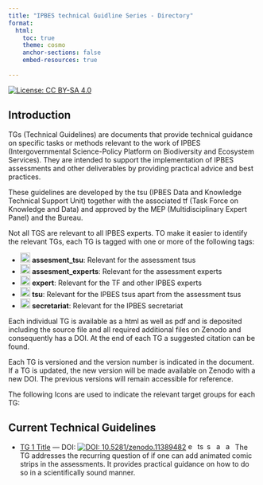 ```yaml
---
title: "IPBES technical Guidline Series - Directory"
format:
  html:
    toc: true
    theme: cosmo
    anchor-sections: false
    embed-resources: true
    
---
```


[![License: CC BY-SA 4.0](https://img.shields.io/badge/License-CC_BY_4.0-lightgrey.svg)](https://creativecommons.org/licenses/by/4.0/)

## Introduction

TGs (Technical Guidelines) are documents that provide technical guidance on specific tasks or methods relevant to the work of IPBES (Intergovernmental Science-Policy Platform on Biodiversity and Ecosystem Services). They are intended to support the implementation of IPBES assessments and other deliverables by providing practical advice and best practices.

These guidelines are developed by the tsu (IPBES Data and Knowledge Technical Support Unit) together with the associated tf (Task Force on Knowledge and Data) and approved by the MEP (Multidisciplinary Expert Panel) and the Bureau.

Not all TGS are relevant to all IPBES experts. TO make it easier to identify the relevant TGs, each TG is tagged with one or more of the following tags:

- ![Assesment Tsu](figures/icon-assesment_tsu.svg){height=20} **assesment_tsu**: Relevant for the assessment tsus
- ![Assessment Experts](figures/icon-assesment_experts.svg){height=20} **assesment_experts**: Relevant for the assessment experts
- ![Expert](figures/icon-expert.svg){height=20} **expert**: Relevant for the TF and other IPBES experts
- ![TSUs](figures/icon-tsu.svg){height=20} **tsu**: Relevant for the IPBES tsus apart from the assessment tsus
- ![Secretariat](figures/icon-secretariat.svg){height=20} **secretariat**: Relevant for the IPBES secretariat

Each individual TG is available as a html as well as pdf and is deposited including the source file and all required additional files on Zenodo and consequently has a DOI. At the end of each TG a suggested citation can be found.

Each TG is versioned and the version number is indicated in the document. If a TG is updated, the new version will be made available on Zenodo with a new DOI. The previous versions will remain accessible for reference.

The following Icons are used to indicate the relevant target groups for each TG:

## Current Technical Guidelines

- [TG 1 Title](TG.html) — DOI: [![DOI: 10.5281/zenodo.11389482](https://zenodo.org/badge/DOI/10.5281/zenodo.11389482.svg)](https://doi.org/10.5281/zenodo.11389482) ![expert](figures/icon-expert.svg){height=15} ![tsu](figures/icon-tsu.svg){height=15} ![secretariat](figures/icon-secretariat.svg){height=15} ![assesment_tsu](figures/icon-assesment_tsu.svg){height=15} ![assesment_experts](figures/icon-assesment_experts.svg){height=15}
  The TG addresses the recurring question of if one can add animated comic strips in the assessments. It provides practical guidance on how to do so in a scientifically sound manner.

<!--
How to render locally:
  - HTML (README.html):
      quarto render README.qmd --to html --output README.html
  - GitHub Markdown (overwrite README.md):
      quarto render README.qmd --to gfm --output README.md
-->
